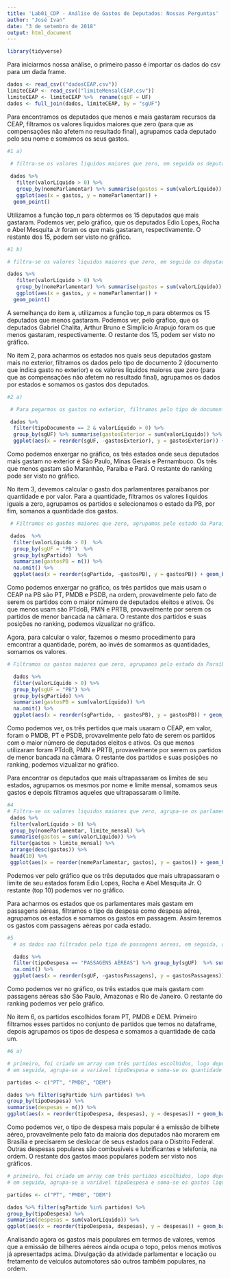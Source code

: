 ```yaml
---
title: 'Lab01_CDP - Análise de Gastos de Deputados: Nossas Perguntas'
author: "José Ivan"
date: "3 de setembro de 2018"
output: html_document
---
```


```r
library(tidyverse)
```
Para iniciarmos nossa análise, o primeiro passo é importar os dados do csv para um dada frame.

```r

dados <- read_csv(("dadosCEAP.csv"))
limiteCEAP <- read_csv(("limiteMensalCEAP.csv"))
limiteCEAP <- limiteCEAP %>%  rename(sgUF = UF)
dados <- full_join(dados, limiteCEAP, by = "sgUF")
```

Para encontramos os deputados que menos e mais gastaram recursos da CEAP, filtramos os valores liquidos maiores que zero (para que as compensações não afetem no resultado final), agrupamos cada deputado pelo seu nome e somamos os seus gastos.

```r
#1 a)
  
 # filtra-se os valores liquidos maiores que zero, em seguida os deputados sao agrupados por nome e seus gastos sao somados. Seleciona-se os 15 que mais gastaram.

 dados %>%
   filter(valorLíquido > 0) %>%
   group_by(nomeParlamentar) %>% summarise(gastos = sum(valorLíquido)) %>% top_n(15) %>% 
   ggplot(aes(x = gastos, y = nomeParlamentar)) +
  geom_point()
```

Utilizamos a função top_n para obtermos os 15 deputados que mais gastaram. Podemos ver, pelo gráfico, que os deputados Edio Lopes, Rocha e Abel Mesquita Jr foram os que mais gastaram, respectivamente. O restante dos 15, podem ser visto no gráfico.

```r

#1 b)

# filtra-se os valores liquidos maiores que zero, em seguida os deputados sao agrupados por nome e seus gastos sao somados. Seleciona-se os 15 que menos gastaram.

dados %>%
   filter(valorLíquido > 0) %>%
   group_by(nomeParlamentar) %>% summarise(gastos = sum(valorLíquido)) %>% top_n(-15) %>%
   ggplot(aes(x = gastos, y = nomeParlamentar)) +
  geom_point()

```

A semelhança do item a, utilizamos a função top_n para obtermos os 15 deputados que menos gastaram. Podemos ver, pelo gráfico, que os deputados Gabriel Chalita, Arthur Bruno e Simplício Arapujo foram os que menos gastaram, respectivamente. O restante dos 15, podem ser visto no gráfico.


No item 2, para acharmos os estados nos quais seus deputados gastam mais no exterior, filtramos os dados pelo tipo de documento 2 (documento que indica gasto no exterior) e os valores liquidos maiores que zero (para que as compensações não afetem no resultado final), agrupamos os dados por estados e somamos os gastos dos deputados.
```r
#2 a)

 # Para pegarmos os gastos no exterior, filtramos pelo tipo de documento 2. Filtramos os valores liquidos maiores que zero e agrupamos por estado. Em seguida, somamos os gastos correspondentes, que correspondem aos gatos no exterior.

 dados %>%
  filter(tipoDocumento == 2 & valorLíquido > 0) %>%
  group_by(sgUF) %>% summarise(gastosExterior = sum(valorLíquido)) %>%
  ggplot(aes(x = reorder(sgUF, -gastosExterior), y = gastosExterior)) + geom_bar(stat = "identity")

```

Como podemos enxergar no gráfico, os três estados onde seus deputados mais gastam no exterior é São Paulo, Minas Gerais e Pernambuco. Os três que menos gastam são Maranhão, Paraíba e Pará. O restante do ranking pode ser visto no gráfico.


No item 3, devemos calcular o gasto dos parlamentares paraibanos por quantidade e por valor. Para a quantidade, filtramos os valores liquidos iguais a zero, agrupamos os partidos e selecionamos o estado da PB, por fim, somanos a quantidade dos gastos.

```r

 # Filtramos os gastos maiores que zero, agrupamos pelo estado da Paraíba e pelos partidos. Em seguida, somamos a quantidade de despesa que cada partido gerou.

 dados  %>% 
  filter(valorLíquido > 0)  %>%
  group_by(sgUF = "PB")  %>%
  group_by(sgPartido)  %>% 
  summarise(gastosPB = n()) %>%
  na.omit() %>%
  ggplot(aes(x = reorder(sgPartido, -gastosPB), y = gastosPB)) + geom_bar(stat = "identity") + coord_flip()

```

Como podemos enxergar no gráfico, os três partidos que mais usam o CEAP na PB são PT, PMDB e PSDB, na ordem, provavelmente pelo fato de serem os partidos com o maior número de deputados eleitos e ativos. Os que menos usam são PTdoB, PMN e PRTB, provavelmente por serem os partidos de menor bancada na câmara. O restante dos partidos e suas posições no ranking, podemos vizualizar no gráfico.

Agora, para calcular o valor, fazemos o mesmo procedimento para emcontrar a quantidade, porém, ao invés de somarmos as quantidades, somamos os valores.
```r

# Filtramos os gastos maiores que zero, agrupamos pelo estado da Paraíba e pelos partidos. Em seguida, somamos o valor da despesa que cada partido gerou.

  dados %>% 
  filter(valorLíquido > 0) %>% 
  group_by(sgUF = "PB") %>% 
  group_by(sgPartido) %>% 
  summarise(gastosPB = sum(valorLíquido)) %>%
  na.omit() %>% 
  ggplot(aes(x = reorder(sgPartido, - gastosPB), y = gastosPB)) + geom_bar(stat = "identity") + coord_flip()
```

Como podemos ver, os três pertidos que mais usaram o CEAP, em valor, foram o PMDB, PT e PSDB, provavelmente pelo fato de serem os partidos com o maior número de deputados eleitos e ativos. Os que menos utilizaram foram PTdoB, PMN e PRTB, provavelmente por serem os partidos de menor bancada na câmara. O restante dos partidos e suas posições no ranking, podemos vizualizar no gráfico.

Para encontrar os deputados que mais ultrapassaram os limites de seu estados, agrupamos os mesmos por nome e limite mensal, somamos seus gastos e depois filtramos aqueles que ultrapassaram o limite.
```r
#4
# Filtra-se os valores liquidos maiores que zero, agrupa-se os parlamentares por nome e pelo limite de gasto mensal de cada estado , em seguida, soma-se os gastos totais de cada um filtra-se aqueles que ultrapassam o limite, deixando-os de forma ordenada em relacao aos gastos.
 dados %>%
 filter(valorLíquido > 0) %>%
 group_by(nomeParlamentar, limite_mensal) %>%
 summarise(gastos = sum(valorLíquido)) %>%
 filter(gastos > limite_mensal) %>%
 arrange(desc(gastos)) %>%
 head(10) %>%
 ggplot(aes(x = reorder(nomeParlamentar, gastos), y = gastos)) + geom_bar(stat = "identity") + coord_flip()

```

Podemos ver pelo gráfico que os trẽs deputados que mais ultrapassaram o limite de seu estados foram Edio Lopes, Rocha e Abel Mesquita Jr. O restante (top 10) podemos ver no gráfico.

Para acharmos os estados que os parlamentares mais gastam em passagens aéreas, filtramos o tipo da despesa como despesa aérea, agrupamos os estados e somamos os gastos em passagem. Assim teremos os gastos com passagens aéreas por cada estado.
```r
#5
  # os dados sao filtrados pelo tipo de passagens aereas, em seguida, os estados sao agrupados e somados os gastos liquidos correspondentes.

  dados %>% 
  filter(tipoDespesa == "PASSAGENS AÉREAS") %>% group_by(sgUF)  %>% summarise(gastosPassagens = sum(valorLíquido)) %>%
  na.omit() %>% 
  ggplot(aes(x = reorder(sgUF, -gastosPassagens), y = gastosPassagens)) + geom_bar(stat = "identity")

```

Como podemos ver no gráfico, os três estados que mais gastam com passagens aéreas são São Paulo, Amazonas e Rio de Janeiro. O restante do ranking podemos ver pelo gráfico.


No item 6, os partidos escolhidos foram PT, PMDB e DEM. Primeiro filtramos esses partidos no conjunto de partidos que temos no dataframe, depois agrupamos os tipos de despesa e somamos a quantidade de cada um.
```r
#6 a)

# primeiro, foi criado um array com três partidos escolhidos, logo depois os mesmos são filtrados no dataframe
# em seguida, agrupa-se a variável tipoDespesa e soma-se os quantidade de vezes de menção a cada tipo de gasto.

partidos <- c("PT", "PMDB", "DEM")

dados %>% filter(sgPartido %in% partidos) %>% 
group_by(tipoDespesa) %>% 
summarise(despesas = n()) %>% 
ggplot(aes(x = reorder(tipoDespesa, despesas), y = despesas)) + geom_bar(stat = "identity") + coord_flip()

```

Como podemos ver, o tipo de despesa mais popular é a emissão de bilhete aéreo, provavelmente pelo fato da maioria dos deputados não morarem em Brasília e precisarem se deslocar de seus estados para o Distrito Federal. Outras despesas populares são combusíveis e lubrificantes e telefonia, na ordem. O restante dos gastos maos populares podem ser visto nos gráficos.

```r

# primeiro, foi criado um array com três partidos escolhidos, logo depois os mesmos são filtrados no dataframe
# em seguida, agrupa-se a variável tipoDespesa e soma-se os gastos liquidos correspondentes.

partidos <- c("PT", "PMDB", "DEM")

dados %>% filter(sgPartido %in% partidos) %>% 
group_by(tipoDespesa) %>%
summarise(despesas = sum(valorLíquido)) %>% 
ggplot(aes(x = reorder(tipoDespesa, despesas), y = despesas)) + geom_bar(stat = "identity") + coord_flip()
```

Analisando agora os gastos mais populares em termos de valores, vemos que a emissão de bilheres aéreos ainda ocupa o topo, pelos menos motivos já apresentadps acima. Divulgação da atividade parlamentar e locação ou fretamento de veículos automotores são outros também populares, na ordem. 



